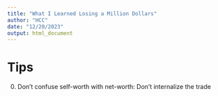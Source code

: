 ```yaml
---
title: "What I Learned Losing a Million Dollars"
author: "HCC"
date: "12/20/2023"
output: html_document
---
```



# Tips
0. Don't confuse self-worth with net-worth: Don't internalize the trade
